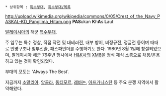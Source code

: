  * 상위항목 : [[특수부대]], [[특수부대/목록]]

http://upload.wikimedia.org/wikipedia/commons/0/05/Crest_of_the_Navy_PASKAL-KD_Panglima_Hitam.png
'''PAS'''ukan '''K'''h'''A'''s '''L'''aut

[[말레이시아]]의 해군 [[특수부대]].

주 임무는 특수 정찰, 직접 작전 및 대테러전, 내부 방어, 비정규전, 정글전 등이며 때때로 인명구조나 침투전술, 패스파인더를 수행하기도 한다. 1980년 8월 1일에 창설되었으며, 말레이시아 해군 76주년 행사에서 [[H&K]]사의 [[XM8]]을 정식 제식 소총으로 채용/운용하고 있는 것이 확인되었다.

부대의 모토는 'Always The Best'.

지금까지 [[소말리아]], [[앙골라]], [[동티모르]], [[레바논]], [[아프가니스탄]] 등 주요 분쟁 지역에서 활약해왔다.
